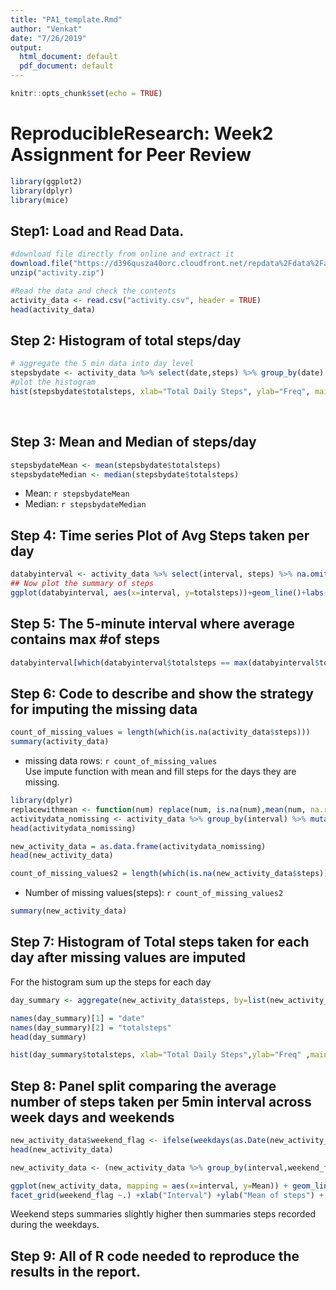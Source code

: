 ```yaml
---
title: "PA1_template.Rmd"
author: "Venkat"
date: "7/26/2019"
output:
  html_document: default
  pdf_document: default
---
```


```r
knitr::opts_chunk$set(echo = TRUE)
```

# ReproducibleResearch: Week2 Assignment for Peer Review

```r
library(ggplot2)
library(dplyr)
library(mice)
```

## Step1: Load and Read Data.
```r
#download file directly from online and extract it
download.file("https://d396qusza40orc.cloudfront.net/repdata%2Fdata%2Factivity.zip", destfile = "activity.zip", mode = "wb")
unzip("activity.zip")

#Read the data and check the contents
activity_data <- read.csv("activity.csv", header = TRUE)
head(activity_data)
```

## Step 2: Histogram of total steps/day
```r
# aggregate the 5 min data into day level
stepsbydate <- activity_data %>% select(date,steps) %>% group_by(date) %>% summarize(totalsteps = sum(steps)) %>%na.omit()
#plot the histogram
hist(stepsbydate$totalsteps, xlab="Total Daily Steps", ylab="Freq", main="Histogram of Steps by Day", breaks = 15)
```

<br/>

## Step 3: Mean and Median of steps/day
```r
stepsbydateMean <- mean(stepsbydate$totalsteps)
stepsbydateMedian <- median(stepsbydate$totalsteps)

```
* Mean: `r stepsbydateMean`
* Median: `r stepsbydateMedian`


## Step 4: Time series Plot of Avg Steps taken per day
```r
databyinterval <- activity_data %>% select(interval, steps) %>% na.omit() %>% group_by(interval) %>% summarize(totalsteps = mean(steps))
## Now plot the summary of steps
ggplot(databyinterval, aes(x=interval, y=totalsteps))+geom_line()+labs(title="Time Series Plot", y="Avg # of steps taken", x="interval - 5 min")
```

## Step 5: The 5-minute interval where average contains max #of steps
```r
databyinterval[which(databyinterval$totalsteps == max(databyinterval$totalsteps)),]
```
## Step 6: Code to describe and show the strategy for imputing the missing data
```r
count_of_missing_values = length(which(is.na(activity_data$steps)))
summary(activity_data)
```
* missing data rows: `r count_of_missing_values`
<br/>
Use impute function with mean and fill steps for the days they are missing.

```r
library(dplyr)
replacewithmean <- function(num) replace(num, is.na(num),mean(num, na.rm = TRUE))
activitydata_nomissing <- activity_data %>% group_by(interval) %>% mutate(steps = replacewithmean(steps))
head(activitydata_nomissing)
```

```r
new_activity_data = as.data.frame(activitydata_nomissing)
head(new_activity_data)

```

```r
count_of_missing_values2 = length(which(is.na(new_activity_data$steps)))

```
* Number of missing values(steps): `r count_of_missing_values2`

```r
summary(new_activity_data)
```
## Step 7: Histogram of Total steps taken for each day after missing values are imputed

For the histogram sum up the steps for each day
```r
day_summary <- aggregate(new_activity_data$steps, by=list(new_activity_data$date), sum)

names(day_summary)[1] = "date"
names(day_summary)[2] = "totalsteps"
head(day_summary)

```

```r
hist(day_summary$totalsteps, xlab="Total Daily Steps",ylab="Freq" ,main="Histogram of Steps by Day after imputatiob", breaks = 15)
```


## Step 8: Panel split comparing the average number of steps taken per 5min interval across week days and weekends

```r
new_activity_data$weekend_flag <- ifelse(weekdays(as.Date(new_activity_data$date)) %in% c("Monday","Tuesday","Wednesday","Thursday","Friday"),"Weekday","Weekend")
head(new_activity_data)
```

```r
new_activity_data <- (new_activity_data %>% group_by(interval,weekend_flag) %>% summarise(Mean= mean(steps)))

ggplot(new_activity_data, mapping = aes(x=interval, y=Mean)) + geom_line()+
facet_grid(weekend_flag ~.) +xlab("Interval") +ylab("Mean of steps") + ggtitle("comparision of steps for each interval")
```

Weekend steps summaries slightly higher then summaries steps recorded during the weekdays.

## Step 9: All of R code needed to reproduce the results in the report.